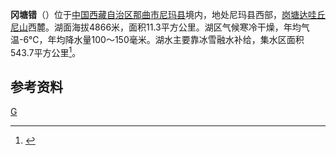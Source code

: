 {{ViewTibetanScript}}
{{Infobox_lake
 |湖泊名稱 =冈塘错
 |湖泊照片 = 
 |湖泊照片標題 = 
 |測深圖 =
 |測深圖標題 =
 |湖泊所在地 = [[中国|中国]][[西藏|西藏]]
 |座標 = {{coord |33|11|N|86|40|E|display=inline,title|scale:500000_type:waterbody_region:CN}}
 |湖泊類別 = [[咸水湖|咸水湖]]
 |流入 =
 |流出 = 
 |集水區面積 =543.7平方公里
 |集水區國家 =
 |湖泊長度 =4.7公里
 |湖泊闊度 = 最大3.9公里<br />平均2.4公里
 |湖泊面積 =11.3平方公里
 |平均深度 = 
 |最深深度 = 
 |水體體積 = 
 |湖水停留時間 =
 |湖岸線長度 =
 |海拔高度 = 4866米
 |湖中島嶼 =
 |湖邊城鎮 =
}}
{{Location map
 |China Tibet
 |mark=<!--dot-->Blue pog.svg
 |lat_deg=33|lat_min=11|lat_sec =
 |lon_deg=86|lon_min=40|lon_sec =
 |caption=冈塘错在[[西藏|西藏]]的位置。
 |position=right
 |width=350
 |float=right
}}
'''冈塘错'''（{{bo|z=རྐང་ཐང་མཚོ།|w=rkang thang mtsho|t=Kangtang Tso}}）位于[[中国|中国]][[西藏自治区|西藏自治区]][[那曲市|那曲市]][[尼玛县|尼玛县]]境内，地处尼玛县西部，[[岗塘达哇丘尼山|岗塘达哇丘尼山]]西麓。湖面海拔4866米，面积11.3平方公里。湖区气候寒冷干燥，年均气温-6℃，年均降水量100～150毫米。湖水主要靠冰雪融水补给，集水区面积543.7平方公里<ref>{{cite book zh |author=王苏民 窦鸿身 |title=中国湖泊志 |format=M |edition=1 |location=北京 |publisher=科学出版社 |date=1998|pages=469|id= ISBN 7-03-006706-1}}</ref>。
==参考资料==
{{reflist}}

[[Category:尼玛县湖泊|G]]